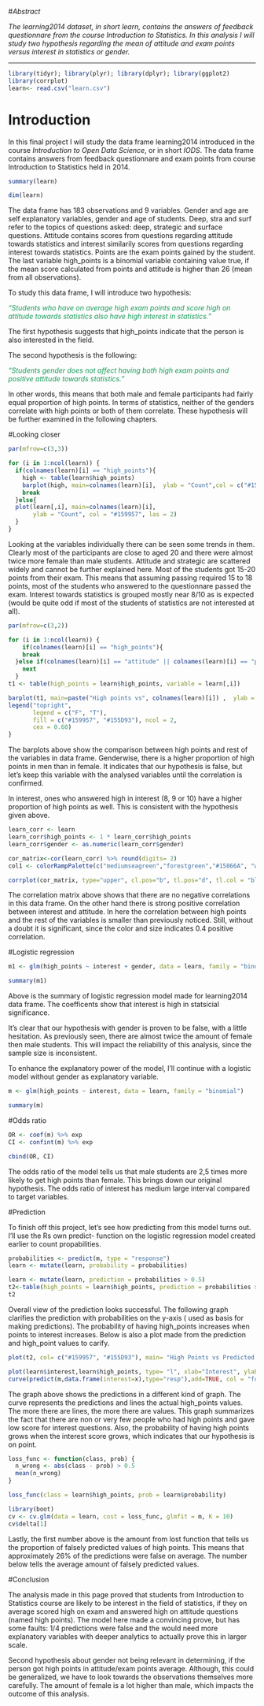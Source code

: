 #*Abstract*

*The learning2014 dataset, in short learn, contains the answers of feedback questionnare from the course Introduction to Statistics. In this analysis I will study two hypothesis regarding the mean of attitude and exam points versus interest in statistics or gender.*


------

```r
library(tidyr); library(plyr); library(dplyr); library(ggplot2)
library(corrplot)
learn<- read.csv("learn.csv")

```

# Introduction

In this final project I will study the data frame learning2014 introduced in the course *Introduction to Open Data Science*, or in short *IODS*. The data frame contains answers from feedback questionnare and exam points from course Introduction to Statistics held in 2014. 

```r
summary(learn)

dim(learn)
```

The data frame has 183 observations and 9 variables. Gender and age are self explanatory variables, gender and age of students. Deep, stra and surf refer to the topics of questions asked: deep, strategic and surface questions. Attitude contains scores from questions regarding attitude towards statistics and interest similarily scores from questions regarding interest towards statistics. Points are the exam points gained by the student. The last variable high_points is a binomial variable containing value true, if the mean score calculated from points and attitude is higher than 26 (mean from all observations).

To study this data frame, I will introduce two hypothesis:

  <span style="color:#159957">*"Students who have on average high exam points and score high on attitude towards statistics also have high interest in statistics."*
  
The first hypothesis suggests that high_points indicate that the person is also interested in the field. 

The second hypothesis is the following:

  <span style="color:#159957">*"Students gender does not affect having both high exam points and positive attitude towards statistics."*

In other words, this means that both male and female participants had fairly equal proportion of high points. In terms of statistics, neither of the genders correlate with high points or both of them correlate. These hypothesis will be further examined in the following chapters.


#Looking closer


```r
par(mfrow=c(3,3))

for (i in 1:ncol(learn)) {
  if(colnames(learn)[i] == "high_points"){
    high <- table(learn$high_points)
    barplot(high, main=colnames(learn)[i],  ylab = "Count",col = c("#159957"))
    break
  }else{
  plot(learn[,i], main=colnames(learn)[i],
       ylab = "Count", col = "#159957", las = 2)
  }
}

```


Looking at the variables individually there can be seen some trends in them. Clearly most of the participants are close to aged 20 and there were almost twice more female than male students. Attitude and strategic are scattered widely and cannot be further explained here. Most of the students got 15-20 points from their exam. This means that assuming passing required 15 to 18 points, most of the students who answered to the questionnare passed the exam. Interest towards statistics is grouped mostly near 8/10 as is expected (would be quite odd if most of the students of statistics are not interested at all).



```r
par(mfrow=c(3,2))

for (i in 1:ncol(learn)) {
    if(colnames(learn)[i] == "high_points"){
    break
  }else if(colnames(learn)[i] == "attitude" || colnames(learn)[i] == "points" ){
    next
  }
t1 <- table(high_points = learn$high_points, variable = learn[,i])

barplot(t1, main=paste("High points vs", colnames(learn)[i]) ,  ylab = "High Points",col = c("#159957", "#155D93"))
legend("topright", 
       legend = c("F", "T"), 
       fill = c("#159957", "#155D93"), ncol = 2,
       cex = 0.60)
}

```
 
 
The barplots above show the comparison between high points and rest of the variables in data frame. Genderwise, there is a higher proportion of high points in men than in female. It indicates that our hypothesis is false, but let's keep this variable with the analysed variables until the correlation is confirmed. 

In interest, ones who answered high in interest (8, 9 or 10) have a higher proportion of high points as well. This is consistent with the hypothesis given above. 


```r
learn_corr <- learn
learn_corr$high_points <- 1 * learn_corr$high_points 
learn_corr$gender <- as.numeric(learn_corr$gender)

cor_matrix<-cor(learn_corr) %>% round(digits= 2)
col1 <- colorRampPalette(c("mediumseagreen","forestgreen","#15866A", "white" ,"#2166AC","#114882", "mediumblue"))

corrplot(cor_matrix, type="upper", cl.pos="b", tl.pos="d", tl.col = "black", tl.cex = 0.6, method="circle", col=col1(100))

```

The correlation matrix above shows that there are no negative correlations in this data frame. On the other hand there is strong positive correlation between interest and attitude. In here the correlation between high points and the rest of the variables is smaller than previously noticed. Still, without a doubt it is significant, since the color and size indicates 0.4 positive correlation.

#Logistic regression

```r
m1 <- glm(high_points ~ interest + gender, data = learn, family = "binomial")

summary(m1)

```

Above is the summary of logistic regression model made for learning2014 data frame. The coefficents show that interest is high in statsicial significance.

It's clear that our hypothesis with gender is proven to be false, with a little hesitation. As previously seen, there are almost twice the amount of female then male students. This will impact the reliability of this analysis, since the sample size is inconsistent.


To enhance the explanatory power of the model, I'll continue with a logistic model without gender as explanatory variable.

```r
m <- glm(high_points ~ interest, data = learn, family = "binomial")

summary(m)

```




#Odds ratio

```r
OR <- coef(m) %>% exp
CI <- confint(m) %>% exp

cbind(OR, CI)

```
 
The odds ratio of the model tells us that male students are 2,5 times more likely to get high points than female. This brings down our original hypothesis. The odds ratio of interest has medium large interval compared to target variables. 


#Prediction

To finish off this project, let's see how predicting from this model turns out.
I'll use the Rs own predict- function on the logistic regression model created earlier to count propabilities.

```r
probabilities <- predict(m, type = "response")
learn <- mutate(learn, probability = probabilities)

learn <- mutate(learn, prediction = probabilities > 0.5)
t2<-table(high_points = learn$high_points, prediction = probabilities > 0.5)
t2


```


Overall view of the prediction looks successful. The following graph clarifies the prediction with probabilities on the y-axis ( used as basis for making predictions). The probability of having high_points increases when points to interest increases. Below is also a plot made from the prediction and high_point values to carify.



```r
plot(t2, col= c("#159957", "#155D93"), main= "High Points vs Predicted values")

```

```r
plot(learn$interest,learn$high_points, type= "l", xlab="Interest", ylab="High points",  col="#2166AC", count= TRUE, main="Probability of high points vs interest")
curve(predict(m,data.frame(interest=x),type="resp"),add=TRUE, col = "forestgreen", lwd=5)

```
The graph above shows the predictions in a different kind of graph. The curve represents the predictions and lines the actual high_points values. The more there are lines, the more there are values. This graph summarizes the fact that there are non or very few people who had high points and gave low score for interest questions. Also, the probability of having high points grows when the interest score grows, which indicates that our hypothesis is on point.

```r
loss_func <- function(class, prob) {
  n_wrong <- abs(class - prob) > 0.5
  mean(n_wrong)
}

loss_func(class = learn$high_points, prob = learn$probability)

library(boot)
cv <- cv.glm(data = learn, cost = loss_func, glmfit = m, K = 10)
cv$delta[1]

```


Lastly, the first number above is the amount from lost function that tells us the proportion of falsely predicted values of high points. This means that approximately 26% of the predictions were false on average. The number below tells the average amount of falsely predicted values.


#Conclusion

The analysis made in this page proved that students from Introduction to Statistics course are likely to be interest in the field of statistics, if they on average scored high on exam and answered high on attitude questions (named high points). The model here made a convincing prove, but has some faults: 1/4 predictions were false and the would need more explanatory variables with deeper analytics to actually prove this in larger scale. 

Second hypothesis about gender not being relevant in determining, if the person got high points in attitude/exam points average. Although, this could be generalized, we have to look towards the observations themselves more carefully. The amount of female is a lot higher than male, which impacts the outcome of this analysis.


